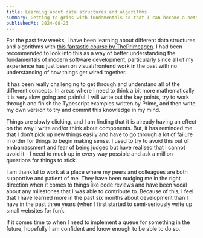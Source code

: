 ```yaml
---
title: Learning about data structures and algorithms
summary: Getting to grips with fundamentals so that I can become a better developer
publishedAt: 2024-08-23
---
```


For the past few weeks, I have been learning about different data structures and algorithms with [this fantastic course by ThePrimeagen](https://frontendmasters.com/courses/algorithms/). I had been recommended to look into this as a way of better understanding the fundamentals of modern software development, particularly since all of my experience has just been on visual/frontend work in the past with no understanding of how things get wired together.

It has been really challenging to get through and understand all of the different concepts. In areas where I need to think a bit more mathematically it is very slow going and painful. I will write out the key points, try to work through and finish the Typescript examples written by Prime, and then write my own version to try and commit this knowledge in my mind.

Things are slowly clicking, and I am finding that it is already having an effect on the way I write and/or think about components. But, it has reminded me that I don't pick up new things easily and have to go through a lot of failure in order for things to begin making sense. I used to try to avoid this out of embarrassment and fear of being judged but have realised that I cannot avoid it - I need to muck up in every way possible and ask a million questions for things to stick.

I am thankful to work at a place where my peers and colleagues are both supportive and patient of me. They have been nudging me in the right direction when it comes to things like code reviews and have been vocal about any milestones that I was able to contribute to. Because of this, I feel that I have learned more in the past six months about development than I have in the past three years (when I first started to semi-seriously write up small websites for fun).

If it comes time to when I need to implement a queue for something in the future, hopefully I am confident and know enough to be able to do so.
